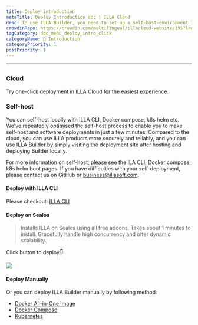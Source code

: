 ```yaml
---
title: Deploy introduction
metaTitle: Deploy Introduction doc | ILLA Cloud 
desc: To use ILLA Builder, you need to set up a self-host-environment locally or use ILLA Cloud to skip the build process and quickly use ILLA products.
crowdinRepo: https://crowdin.com/multilingual/illacloud-website/195?languages=en&filter=basic&value=0
tagCategory: doc_menu_deploy_intro_click
categoryName: 👋 Introduction
categoryPriority: 1
postPriority: 1
---
```

---

## <h2 hidden>Deploy introduction</h2>

### Cloud

Try one-click deployment in ILLA Cloud for the easiest experience.

### Self-host

You can self-host locally with ILLA CLI, Docker compose, k8s helm etc. We've repeatedly optimised the self-host process to enable you to make self-host and software deployments in just a few minutes. Compared to the cloud, you can use ILLA products more securely and reliably, and you can use ILLA Builder by simply visiting the deployment site after hosting and deploying Builder locally.

For more information on self-host, please see the ILA CLI, Docker compose, k8s helm boot pages.
If you have difficulties with your self-deployment, please contact us on GitHub or business@illasoft.com.

#### Deploy with ILLA CLI

Please checkout: [ILLA CLI](https://www.illacloud.com/docs/illa-cli)

#### Deploy on Sealos

> Installs ILLA on Sealos using all free addons. Takes about 1 minutes to install. Gracefully handle high concurrency and offer dynamic scalability.

Click button to deploy👇

[![](https://raw.githubusercontent.com/labring-actions/templates/main/Deploy-on-Sealos.svg)](https://cloud.sealos.io/?openapp=system-fastdeploy%3FtemplateName%3Dilla-builder)

#### Deploy Manually

Or you can deploy ILLA Builder manually by following method:

- [Docker All-in-One Image](https://github.com/illacloud/deploy-illa-manually/blob/main/docker/README.md)
- [Docker Compose](https://github.com/illacloud/deploy-illa-manually/blob/main/docker-compose/README.md)
- [Kubernetes](https://github.com/illacloud/deploy-illa-manually/blob/main/kubernetes/README.md)
